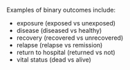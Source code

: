 Examples of binary outcomes include:

* exposure (exposed vs unexposed)
* disease (diseased vs healthy)
* recovery (recovered vs unrecovered)
* relapse (relapse vs remission)
* return to hospital (returned vs not)
* vital status (dead vs alive)

